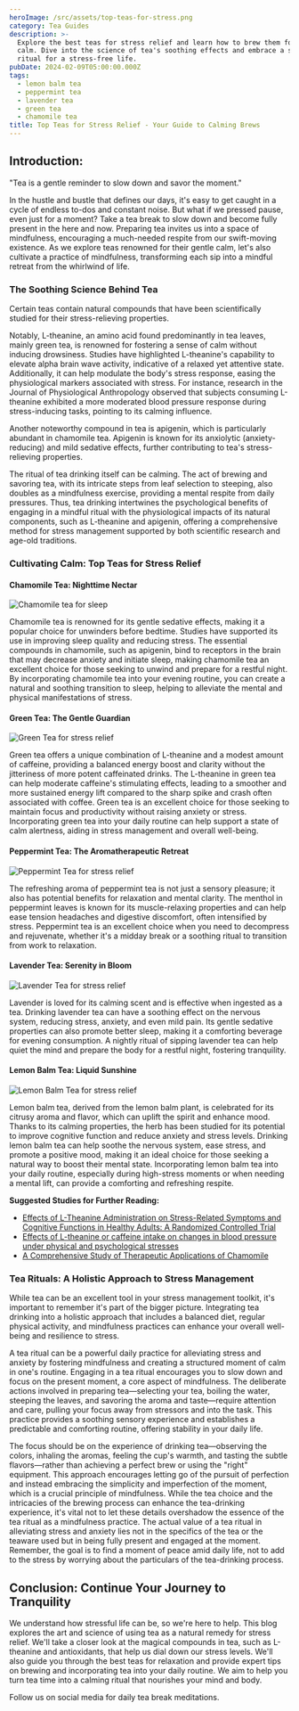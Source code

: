 ```yaml
---
heroImage: /src/assets/top-teas-for-stress.png
category: Tea Guides
description: >-
  Explore the best teas for stress relief and learn how to brew them for maximum
  calm. Dive into the science of tea's soothing effects and embrace a serene tea
  ritual for a stress-free life.
pubDate: 2024-02-09T05:00:00.000Z
tags:
  - lemon balm tea
  - peppermint tea
  - lavender tea
  - green tea
  - chamomile tea
title: Top Teas for Stress Relief - Your Guide to Calming Brews
---
```


## Introduction:

"Tea is a gentle reminder to slow down and savor the moment."

In the hustle and bustle that defines our days, it's easy to get caught in a cycle of endless to-dos and constant noise. But what if we pressed pause, even just for a moment? Take a tea break to slow down and become fully present in the here and now. Preparing tea invites us into a space of mindfulness, encouraging a much-needed respite from our swift-moving existence. As we explore teas renowned for their gentle calm, let's also cultivate a practice of mindfulness, transforming each sip into a mindful retreat from the whirlwind of life.

### The Soothing Science Behind Tea

Certain teas contain natural compounds that have been scientifically studied for their stress-relieving properties.

Notably, L-theanine, an amino acid found predominantly in tea leaves, mainly green tea, is renowned for fostering a sense of calm without inducing drowsiness. Studies have highlighted L-theanine's capability to elevate alpha brain wave activity, indicative of a relaxed yet attentive state. Additionally, it can help modulate the body's stress response, easing the physiological markers associated with stress. For instance, research in the Journal of Physiological Anthropology observed that subjects consuming L-theanine exhibited a more moderated blood pressure response during stress-inducing tasks, pointing to its calming influence.

Another noteworthy compound in tea is apigenin, which is particularly abundant in chamomile tea. Apigenin is known for its anxiolytic (anxiety-reducing) and mild sedative effects, further contributing to tea's stress-relieving properties.

The ritual of tea drinking itself can be calming. The act of brewing and savoring tea, with its intricate steps from leaf selection to steeping, also doubles as a mindfulness exercise, providing a mental respite from daily pressures. Thus, tea drinking intertwines the psychological benefits of engaging in a mindful ritual with the physiological impacts of its natural components, such as L-theanine and apigenin, offering a comprehensive method for stress management supported by both scientific research and age-old traditions.

### Cultivating Calm: Top Teas for Stress Relief

#### Chamomile Tea: Nighttime Nectar

![Chamomile tea for sleep](/src/assets/stress-tea-1.png)

Chamomile tea is renowned for its gentle sedative effects, making it a popular choice for unwinders before bedtime. Studies have supported its use in improving sleep quality and reducing stress. The essential compounds in chamomile, such as apigenin, bind to receptors in the brain that may decrease anxiety and initiate sleep, making chamomile tea an excellent choice for those seeking to unwind and prepare for a restful night. By incorporating chamomile tea into your evening routine, you can create a natural and soothing transition to sleep, helping to alleviate the mental and physical manifestations of stress.

#### Green Tea: The Gentle Guardian

![Green Tea for stress relief](/src/assets/stress-tea-2.png)

Green tea offers a unique combination of L-theanine and a modest amount of caffeine, providing a balanced energy boost and clarity without the jitteriness of more potent caffeinated drinks. The L-theanine in green tea can help moderate caffeine's stimulating effects, leading to a smoother and more sustained energy lift compared to the sharp spike and crash often associated with coffee. Green tea is an excellent choice for those seeking to maintain focus and productivity without raising anxiety or stress. Incorporating green tea into your daily routine can help support a state of calm alertness, aiding in stress management and overall well-being.

#### Peppermint Tea: The Aromatherapeutic Retreat

![Peppermint Tea for stress relief](/src/assets/stress-tea-3.png)

The refreshing aroma of peppermint tea is not just a sensory pleasure; it also has potential benefits for relaxation and mental clarity. The menthol in peppermint leaves is known for its muscle-relaxing properties and can help ease tension headaches and digestive discomfort, often intensified by stress. Peppermint tea is an excellent choice when you need to decompress and rejuvenate, whether it's a midday break or a soothing ritual to transition from work to relaxation.

#### Lavender Tea: Serenity in Bloom

![Lavender Tea for stress relief](/src/assets/stress-tea-4.png)

Lavender is loved for its calming scent and is effective when ingested as a tea. Drinking lavender tea can have a soothing effect on the nervous system, reducing stress, anxiety, and even mild pain. Its gentle sedative properties can also promote better sleep, making it a comforting beverage for evening consumption. A nightly ritual of sipping lavender tea can help quiet the mind and prepare the body for a restful night, fostering tranquility.

#### Lemon Balm Tea: Liquid Sunshine

![Lemon Balm Tea for stress relief](/src/assets/stress-tea-5.png)

Lemon balm tea, derived from the lemon balm plant, is celebrated for its citrusy aroma and flavor, which can uplift the spirit and enhance mood. Thanks to its calming properties, the herb has been studied for its potential to improve cognitive function and reduce anxiety and stress levels. Drinking lemon balm tea can help soothe the nervous system, ease stress, and promote a positive mood, making it an ideal choice for those seeking a natural way to boost their mental state. Incorporating lemon balm tea into your daily routine, especially during high-stress moments or when needing a mental lift, can provide a comforting and refreshing respite.

**Suggested Studies for Further Reading:**

- [Effects of L-Theanine Administration on Stress-Related Symptoms and Cognitive Functions in Healthy Adults: A Randomized Controlled Trial](https://www.ncbi.nlm.nih.gov/pmc/articles/PMC6836118/)
- [Effects of L-theanine or caffeine intake on changes in blood pressure under physical and psychological stresses](https://jphysiolanthropol.biomedcentral.com/articles/10.1186/1880-6805-31-28)
- [A Comprehensive Study of Therapeutic Applications of Chamomile](https://www.ncbi.nlm.nih.gov/pmc/articles/PMC9611340/)

### Tea Rituals: A Holistic Approach to Stress Management

While tea can be an excellent tool in your stress management toolkit, it's important to remember it's part of the bigger picture. Integrating tea drinking into a holistic approach that includes a balanced diet, regular physical activity, and mindfulness practices can enhance your overall well-being and resilience to stress.

A tea ritual can be a powerful daily practice for alleviating stress and anxiety by fostering mindfulness and creating a structured moment of calm in one's routine. Engaging in a tea ritual encourages you to slow down and focus on the present moment, a core aspect of mindfulness. The deliberate actions involved in preparing tea—selecting your tea, boiling the water, steeping the leaves, and savoring the aroma and taste—require attention and care, pulling your focus away from stressors and into the task. This practice provides a soothing sensory experience and establishes a predictable and comforting routine, offering stability in your daily life.

The focus should be on the experience of drinking tea—observing the colors, inhaling the aromas, feeling the cup's warmth, and tasting the subtle flavors—rather than achieving a perfect brew or using the "right" equipment. This approach encourages letting go of the pursuit of perfection and instead embracing the simplicity and imperfection of the moment, which is a crucial principle of mindfulness. While the tea choice and the intricacies of the brewing process can enhance the tea-drinking experience, it's vital not to let these details overshadow the essence of the tea ritual as a mindfulness practice. The actual value of a tea ritual in alleviating stress and anxiety lies not in the specifics of the tea or the teaware used but in being fully present and engaged at the moment. Remember, the goal is to find a moment of peace amid daily life, not to add to the stress by worrying about the particulars of the tea-drinking process.

## Conclusion: Continue Your Journey to Tranquility

We understand how stressful life can be, so we're here to help. This blog explores the art and science of using tea as a natural remedy for stress relief. We'll take a closer look at the magical compounds in tea, such as L-theanine and antioxidants, that help us dial down our stress levels. We'll also guide you through the best teas for relaxation and provide expert tips on brewing and incorporating tea into your daily routine. We aim to help you turn tea time into a calming ritual that nourishes your mind and body.

Follow us on social media for daily tea break meditations.
